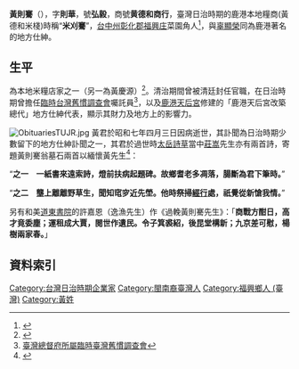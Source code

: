 '''黃則騫'''（{{bd|1861年||1932年|4月3日||}}），字'''則華'''，號'''弘毅'''，商號'''黄德和商行'''，臺灣日治時期的鹿港本地糧商(黃德和米棧)時稱“'''米刈騫'''”，[[台中州|台中州]][[彰化郡|彰化郡]][[福興庄|福興庄]]菜園角人<ref>{{Cite web |url=http://town.chcg.gov.tw/fuxing/07other/main.asp?main_id=1 |title=彰化縣福興鄉歷史沿革 |access-date=2015-11-05 |archive-date=2020-08-07 |archive-url=https://web.archive.org/web/20200807214057/http://town.chcg.gov.tw/fuxing/07other/main.asp?main_id=1 |dead-url=no }}</ref>，與[[辜顯榮|辜顯榮]]同為鹿港著名的地方仕紳。

==生平==
為本地米糧店家之一（另一為黃慶源）<ref>{{Cite web |url=http://lijing.myweb.hinet.net/p09-3.htm |title=憶起鹿港普渡民俗 |access-date=2015-11-05 |archive-url=https://web.archive.org/web/20160304085436/http://lijing.myweb.hinet.net/p09-3.htm |archive-date=2016-03-04 |dead-url=yes }}</ref>。清治期間曾被清廷封任官職，在日治時期曾擔任[[臨時台灣舊慣調查會|臨時台灣舊慣調查會]]囑託員<ref>[http://who.ith.sinica.edu.tw/s2s.action?v=1907;%E8%87%BA%E7%81%A3%E7%B8%BD%E7%9D%A3%E5%BA%9C;%E6%89%80%E5%B1%AC;%E8%87%A8%E6%99%82%E8%87%BA%E7%81%A3%E8%88%8A%E6%85%A3%E8%AA%BF%E6%9F%A5%E6%9C%83 臺灣總督府所屬臨時臺灣舊慣調查會]</ref>，以及[[鹿港天后宮|鹿港天后宮]]修建的「鹿港天后宮改築總代」地方仕紳代表，顯示其財力及地方上的影響力。

[[File:ObituariesTUJR.jpg|thumb]]
黃君於昭和七年四月三日因病逝世，其訃聞為日治時期少數留下的地方仕紳訃聞之一，其君於過世時[[太岳詩草|太岳詩草]]當中[[莊嵩|莊嵩]]先生亦有兩首詩，寄題黃則騫翁墓石兩首以緬懷黃先生<ref>{{Cite web |url=http://lgaap.yuntech.edu.tw/literaturetaiwan/wenyi/main.html |title=國立中正大學台文所台灣文學叢誌 |access-date=2015-11-05 |archive-date=2016-10-01 |archive-url=https://web.archive.org/web/20161001035339/http://lgaap.yuntech.edu.tw/literaturetaiwan/wenyi/main.html |dead-url=yes }}</ref>：

“'''之一　一紙書來遠索詩，燈前扶病起題碑。故鄉耆老多凋落，腸斷為君下筆時。'''”

“'''之二　壟上離離野草生，聞知窀穸近先塋。他時祭掃[[經行|經行]]處，祇覺從新愴我情。'''”

另有和美[[道東書院|道東書院]]的許嘉恩（逸漁先生）作《過輓黃則騫先生》：「'''商戰方酣日，高才竟委塵；運租成大賈，閱世作遺民。令子箕裘紹，後昆堂構新；九京差可慰，楊樹兩家春。'''」

==資料索引==
{{reflist}}
[[Category:台灣日治時期企業家|Category:台灣日治時期企業家]]
[[Category:閩南裔臺灣人|Category:閩南裔臺灣人]]
[[Category:福興鄉人_(臺灣)|Category:福興鄉人 (臺灣)]]
[[Category:黃姓|Category:黃姓]]